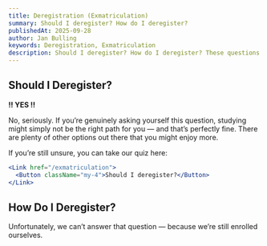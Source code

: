 ```yaml
---
title: Deregistration (Exmatriculation)
summary: Should I deregister? How do I deregister?
publishedAt: 2025-09-28
author: Jan Bulling
keywords: Deregistration, Exmatriculation
description: Should I deregister? How do I deregister? These questions are answered in this article.
---
```


## Should I Deregister?

**!! YES !!**

No, seriously.
If you’re genuinely asking yourself this question, studying might simply not be the right path for you — and that’s perfectly fine. There are plenty of other options out there that you might enjoy more.

If you’re still unsure, you can take our quiz here:

```jsx
<Link href="/exmatriculation">
  <Button className="my-4">Should I deregister?</Button>
</Link>
```

## How Do I Deregister?

Unfortunately, we can’t answer that question — because we’re still enrolled ourselves.
